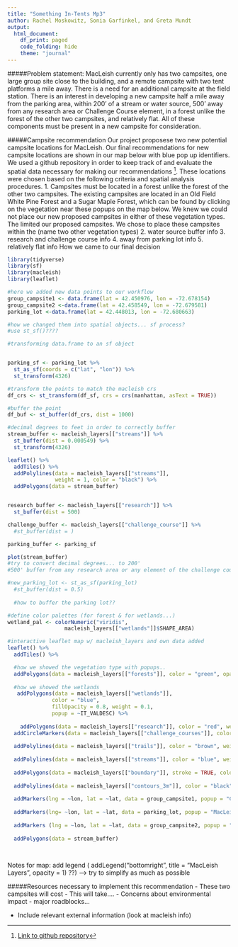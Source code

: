 ```yaml
---
title: "Something In-Tents Mp3"
author: Rachel Moskowitz, Sonia Garfinkel, and Greta Mundt
output: 
  html_document:
    df_print: paged
    code_folding: hide
    theme: "journal"
---
```


#####Problem statement: 
MacLeish currently only has two campsites, one large group site close to the building, and a remote campsite with two tent platforms a mile away. There is a need for an additional campsite at the field station. There is an interest in developing a new campsite half a mile away from the parking area, within 200' of a stream or water source, 500' away from any research area or Challenge Course element, in a forest unlike the forest of the other two campsites, and relatively flat. All of these components must be present in a new campsite for consideration.


#####Campsite recommendation
Our project proposese two new potential campsite locations for MacLeish. Our final recommendations for new campsite locations are shown in our map below with blue pop up identifiers. We used a github repository in order to keep track of and evaluate the spatial data necessary for making our recommendations [^1]. These locations were chosen based on the following criteria and spatial analysis procedures.
1. Campsites must be located in a forest unlike the forest of the other two campsites. The existing campsites are located in an Old Field White Pine Forest and a Sugar Maple Forest, which can be found by clicking on the vegetation near these popups on the map below. We knew we could not place our new proposed campsites in either of these vegetation types. The limited our proposed campsites. We chose to place these campsites within the (name two other vegetation types)
2. water source buffer info
3. research and challenge course info
4. away from parking lot info
5. relatively flat info
How we came to our final decision


```r
library(tidyverse)
library(sf)
library(macleish)
library(leaflet)
```

```r
#here we added new data points to our workflow
group_campsite1 <- data.frame(lat = 42.450976, lon = -72.678154)
group_campsite2 <-data.frame(lat = 42.458549, lon = -72.679581)
parking_lot <-data.frame(lat = 42.448013, lon = -72.680663)

#how we changed them into spatial objects... sf process?
#use st_sf()????

#transforming data.frame to an sf object


parking_sf <- parking_lot %>%
  st_as_sf(coords = c("lat", "lon")) %>%
  st_transform(4326)

```

```r
#transform the points to match the macleish crs
df_crs <- st_transform(df_sf, crs = crs(manhattan, asText = TRUE))

#buffer the point
df_buf <- st_buffer(df_crs, dist = 1000)
```

```r
#decimal degrees to feet in order to correctly buffer
stream_buffer <- macleish_layers[["streams"]] %>%
  st_buffer(dist = 0.000549) %>%
  st_transform(4326)

leaflet() %>%
  addTiles() %>%
  addPolylines(data = macleish_layers[["streams"]], 
               weight = 1, color = "black") %>%
  addPolygons(data = stream_buffer) 


research_buffer <- macleish_layers[["research"]] %>%
  st_buffer(dist = 500)

challenge_buffer <- macleish_layers[["challenge_course"]] %>%
  #st_buffer(dist = )

parking_buffer <- parking_sf 

plot(stream_buffer)
#try to convert decimal degrees... to 200' 
#500' buffer from any research area or any element of the challenge course

#new_parking_lot <- st_as_sf(parking_lot)
  #st_buffer(dist = 0.5)
  
  #how to buffer the parking lot??
```


```r
#define color palettes (for forest & for wetlands...)
wetland_pal <- colorNumeric("viridis", 
                  macleish_layers[["wetlands"]]$SHAPE_AREA)
```

```r
#interactive leaflet map w/ macleish_layers and own data added
leaflet() %>%
  addTiles() %>%

  #how we showed the vegetation type with popups..
  addPolygons(data = macleish_layers[["forests"]], color = "green", opacity = 5,  weight = 1, popup = ~Sheet1__Na) %>%
  
  #how we showed the wetlands 
   addPolygons(data = macleish_layers[["wetlands"]], 
              color = "blue", 
              fillOpacity = 0.8, weight = 0.1, 
              popup = ~IT_VALDESC) %>%
  
    addPolygons(data = macleish_layers[["research"]], color = "red", weight = 1, opacity = 2) %>%
  addCircleMarkers(data = macleish_layers[["challenge_courses"]], color = "red", weight = 1, opacity = 2) %>%
  
  addPolylines(data = macleish_layers[["trails"]], color = "brown", weight = 1) %>%
  
  addPolylines(data = macleish_layers[["streams"]], color = "blue", weight = 3) %>%
  
  addPolygons(data = macleish_layers[["boundary"]], stroke = TRUE, color = "black", fill = NA, weight = 2, opacity = 2) %>%
  
  addPolylines(data = macleish_layers[["contours_3m"]], color = "black", weight = 1) %>%
  
  addMarkers(lng = ~lon, lat = ~lat, data = group_campsite1, popup = "Current Group Campsite") %>%
  
  addMarkers(lng= ~lon, lat = ~lat, data = parking_lot, popup = "MacLeish Parking Lot") %>%
  
  addMarkers (lng = ~lon, lat = ~lat, data = group_campsite2, popup = "Current Group Campsite (Remote)") %>%
  
  addPolygons(data = stream_buffer) 
  
  
```

Notes for map: add legend ( addLegend("bottomright", 
    title = "MacLeish Layers",
    opacity = 1) ??) --> try to simplify as much as possible 


#####Resources necessary to implement this recommendation
- These two campsites will cost
- This will take....
- Concerns about environmental impact
- major roadblocks...


- Include relevant external information (look at macleish info)


[^1]: [Link to github repository](https://github.com/rmoskowitz/mp3)